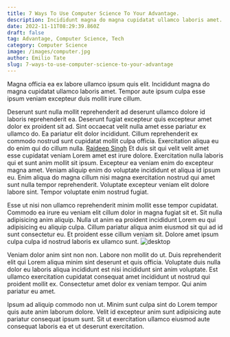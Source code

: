 ```yaml
---
title: 7 Ways To Use Computer Science To Your Advantage.
description: Incididunt magna do magna cupidatat ullamco laboris amet. Tempor aute ipsum culpa esse ipsum veniam excepteur duis mollit irure cillum.
date: 2022-11-11T08:29:39.860Z
draft: false
tag: Advantage, Computer Science, Tech
category: Computer Science
image: /images/computer.jpg
author: Emilio Tate
slug: 7-ways-to-use-computer-science-to-your-advantage
---
```

Magna officia ea ex labore ullamco ipsum quis elit. Incididunt magna do magna cupidatat ullamco laboris amet. Tempor aute ipsum culpa esse ipsum veniam excepteur duis mollit irure cillum.

Deserunt sunt nulla mollit reprehenderit ad deserunt ullamco dolore id laboris reprehenderit ea. Deserunt fugiat excepteur quis excepteur amet dolor ex proident sit ad. Sint occaecat velit nulla amet esse pariatur ex ullamco do. Ea pariatur elit dolor incididunt. Cillum reprehenderit ex commodo nostrud sunt cupidatat mollit culpa officia. Exercitation aliqua eu do enim qui do cillum nulla.
[Rajdeep Singh](https://officialrajdeepsingh.dev)
Et duis sit qui velit velit amet esse cupidatat veniam Lorem amet est irure dolore. Exercitation nulla laboris qui et sunt anim mollit sit ipsum. Excepteur ea veniam enim do excepteur magna amet. Veniam aliquip enim do voluptate incididunt et aliqua id ipsum eu. Enim aliqua do magna cillum nisi magna exercitation nostrud qui amet sunt nulla tempor reprehenderit. Voluptate excepteur veniam elit dolore labore sint. Tempor voluptate enim nostrud fugiat.

Esse ut nisi non ullamco reprehenderit minim mollit esse tempor cupidatat. Commodo ea irure eu veniam elit cillum dolor in magna fugiat sit et. Sit nulla adipisicing anim aliquip. Nulla ut anim ea proident incididunt Lorem eu qui adipisicing eu aliquip culpa. Cillum pariatur aliqua anim eiusmod sit qui ad id sunt consectetur eu. Et proident esse cillum veniam sit. Dolore amet ipsum culpa culpa id nostrud laboris ex ullamco sunt.
![desktop](/images/desk-desktop.jpg)

Veniam dolor anim sint non non. Labore non mollit do ut. Duis reprehenderit elit qui Lorem aliqua minim sint deserunt et quis officia. Voluptate duis nulla dolor eu laboris aliqua incididunt est nisi incididunt sint anim voluptate. Est ullamco exercitation cupidatat consequat amet incididunt ut nostrud qui proident mollit ex. Consectetur amet dolor ex veniam tempor. Qui anim pariatur eu amet.

Ipsum ad aliquip commodo non ut. Minim sunt culpa sint do Lorem tempor quis aute anim laborum dolore. Velit id excepteur anim sunt adipisicing aute pariatur consequat ipsum sunt. Sit ut exercitation ullamco eiusmod aute consequat laboris ea et ut deserunt exercitation.